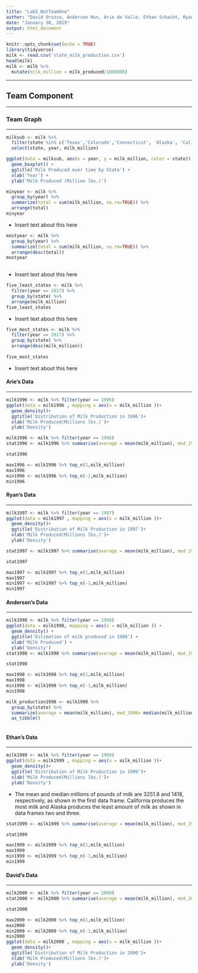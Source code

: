 ---
title: "Lab5_NotTeamOne"
author: "David Orozco, Anderson Mun, Arie de Valle, Ethan Schacht, Ryan Tate"
date: "January 30, 2019"
output: html_document
---

```{r setup, include=FALSE}
knitr::opts_chunk$set(echo = TRUE)
library(tidyverse)
milk <- read.csv('state_milk_production.csv')
head(milk)
milk <- milk %>%
  mutate(milk_million = milk_produced/1000000)
```
****
## Team Component
****
### Team Graph
****
```{r, echo=FALSE}

milksub <- milk %>%
  filter(state %in% c('Texas','Colorado','Connecticut', 'Alaska', 'California')) %>%
  select(state, year, milk_million)

ggplot(data = milksub, aes(x = year, y = milk_million, color = state)) +
  geom_boxplot() + 
  ggtitle('Milk Produced over time by State') +
  xlab('Year') +
  ylab('Milk Produced (Million lbs.)')

```

 
 
```{r, echo=FALSE} 
minyear <- milk %>% 
  group_by(year) %>% 
  summarize(total = sum(milk_million, na.rm=TRUE)) %>% 
  arrange(total) 
minyear 
```

* Insert text about this here

```{r, echo=FALSE} 
 
mostyear <- milk %>% 
  group_by(year) %>% 
  summarize(total = sum(milk_million, na.rm=TRUE)) %>% 
  arrange(desc(total)) 
mostyear 
  
```

* Insert text about this here


```{r, echo=FALSE} 

five_least_states <- milk %>% 
  filter(year == 2017) %>% 
  group_by(state) %>% 
  arrange(milk_million) 
five_least_states 
```

* Insert text about this here


```{r, echo=FALSE}
 
five_most_states <- milk %>% 
  filter(year == 2017) %>% 
  group_by(state) %>% 
  arrange(desc(milk_million)) 
   
five_most_states 
``` 

* Insert text about this here


#### Arie's Data
****
```{r, echo=FALSE}

milk1996 <- milk %>% filter(year == 1996) 
ggplot(data = milk1996 , mapping = aes(x = milk_million ))+
  geom_density()+
  ggtitle('Distribution of Milk Production in 1996')+
  xlab('Milk Produced(Millions lbs.)')+
  ylab('Density')

```
```{r, echo=FALSE}

milk1996 <- milk %>% filter(year == 1996) 
stat1996 <- milk1996 %>% summarise(average = mean(milk_million), med_1996= median(milk_million), max_produced = max(milk_million), min_produced = min(milk_million))

stat1996

max1996 <- milk1996 %>% top_n(1,milk_million)
max1996
min1996 <- milk1996 %>% top_n(-1,milk_million)
min1996

```
#### Ryan's Data
****
```{r, echo=FALSE}

milk1997 <- milk %>% filter(year == 1997) 
ggplot(data = milk1997 , mapping = aes(x = milk_million ))+
  geom_density()+
  ggtitle('Distribution of Milk Production in 1997')+
  xlab('Milk Produced(Millions lbs.)')+
  ylab('Density')

stat1997 <- milk1997 %>% summarise(average = mean(milk_million), med_1997= median(milk_million), max_produced = max(milk_million), min_produced = min(milk_million))

stat1997

max1997 <- milk1997 %>% top_n(1,milk_million)
max1997
min1997 <- milk1997 %>% top_n(-1,milk_million)
min1997

```
#### Anderson's Data
****
```{r, echo=FALSE}

milk1998 <- milk %>% filter(year == 1998) 
ggplot(data = milk1998, mapping = aes(x = milk_million )) +
  geom_density() + 
  ggtitle('Estimation of milk produced in 1998') +
  xlab('Milk Produced') +
  ylab('Density')
stat1998 <- milk1998 %>% summarise(average = mean(milk_million), med_1998= median(milk_million), max_produced = max(milk_million), min_produced = min(milk_million))

stat1998

max1998 <- milk1998 %>% top_n(1,milk_million)
max1998
min1998 <- milk1998 %>% top_n(-1,milk_million)
min1998


```


```{r, echo=FALSE}
milk_production1998 <- milk1998 %>%
  group_by(state) %>%
  summarize(average = mean(milk_million), med_1998= median(milk_million), max_produced = max(milk_million), min_produced = (milk_million)) %>%
  as_tibble()
  
```

#### Ethan's Data
****
```{r, echo=FALSE}
milk1999 <- milk %>% filter(year == 1999) 
ggplot(data = milk1999 , mapping = aes(x = milk_million ))+
  geom_density()+
  ggtitle('Distribution of Milk Production in 1999')+
  xlab('Milk Produced(Millions lbs.)')+
  ylab('Density')
```

* The mean and median millions of pounds of milk are 3251.8 and 1418, respectively, as shown in the first data frame.  California produces the most milk and Alaska produces the least amount of milk as shown in data frames two and three.

```{r, echo=FALSE}

stat1999 <- milk1999 %>% summarise(average = mean(milk_million), med_1999= median(milk_million), max_produced = max(milk_million), min_produced = min(milk_million))

stat1999

max1999 <- milk1999 %>% top_n(1,milk_million)
max1999
min1999 <- milk1999 %>% top_n(-1,milk_million)
min1999

```
#### David's Data
****

```{r, echo=FALSE}

milk2000 <- milk %>% filter(year == 2000) 
stat2000 <- milk2000 %>% summarise(average = mean(milk_million), med_2000= median(milk_million), max_produced = max(milk_million), min_produced = min(milk_million))

stat2000

max2000 <- milk2000 %>% top_n(1,milk_million)
max2000
min2000 <- milk2000 %>% top_n(-1,milk_million)
min2000
ggplot(data = milk2000 , mapping = aes(x = milk_million ))+
  geom_density()+
  ggtitle('Distribution of Milk Production in 2000')+
  xlab('Milk Produced(Millions lbs.)')+
  ylab('Density')

```

